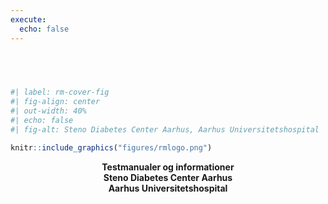 ---
execute: 
  echo: false
---

::: {style="opacity: 0"} 
# Cover Page {.unnumbered .unlisted} 
:::

```{r}
#| label: rm-cover-fig
#| fig-align: center
#| out-width: 40%
#| echo: false
#| fig-alt: Steno Diabetes Center Aarhus, Aarhus Universitetshospital

knitr::include_graphics("figures/rmlogo.png")
```

::: {style="text-align: center"}
**Testmanualer og informationer**\
**Steno Diabetes Center Aarhus**\
**Aarhus Universitetshospital**
:::
